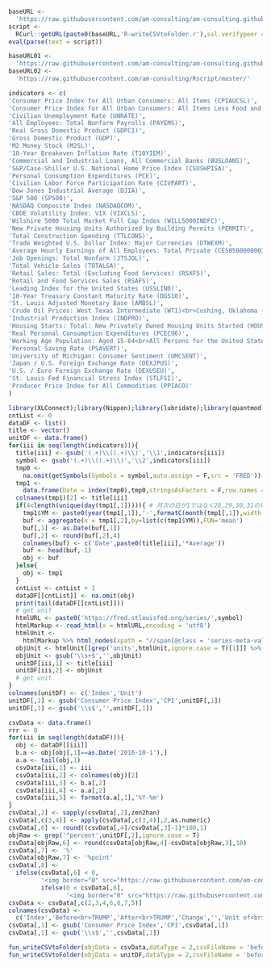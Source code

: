 ```r
baseURL <- 
  'https://raw.githubusercontent.com/am-consulting/am-consulting.github.io/master/'
script <- 
  RCurl::getURL(paste0(baseURL,'R-writeCSVtoFolder.r'),ssl.verifypeer = F)
eval(parse(text = script))
```

```r
baseURL01 <- 
  'https://raw.githubusercontent.com/am-consulting/am-consulting.github.io/master/'
baseURL02 <- 
  'https://raw.githubusercontent.com/am-consulting/Rscript/master/'
```

```r
indicators <- c(
'Consumer Price Index for All Urban Consumers: All Items (CPIAUCSL)',
'Consumer Price Index for All Urban Consumers: All Items Less Food and Energy (CPILFESL)',
'Civilian Unemployment Rate (UNRATE)',
'All Employees: Total Nonfarm Payrolls (PAYEMS)',
'Real Gross Domestic Product (GDPC1)',
'Gross Domestic Product (GDP)',
'M2 Money Stock (M2SL)',
'10-Year Breakeven Inflation Rate (T10YIEM)',
'Commercial and Industrial Loans, All Commercial Banks (BUSLOANS)',
'S&P/Case-Shiller U.S. National Home Price Index (CSUSHPISA)',
'Personal Consumption Expenditures (PCE)',
'Civilian Labor Force Participation Rate (CIVPART)',
'Dow Jones Industrial Average (DJIA)',
'S&P 500 (SP500)',
'NASDAQ Composite Index (NASDAQCOM)',
'CBOE Volatility Index: VIX (VIXCLS)',
'Wilshire 5000 Total Market Full Cap Index (WILL5000INDFC)',
'New Private Housing Units Authorized by Building Permits (PERMIT)',
'Total Construction Spending (TTLCONS)',
'Trade Weighted U.S. Dollar Index: Major Currencies (DTWEXM)',
'Average Hourly Earnings of All Employees: Total Private (CES0500000003)',
'Job Openings: Total Nonfarm (JTSJOL)',
'Total Vehicle Sales (TOTALSA)',
'Retail Sales: Total (Excluding Food Services) (RSXFS)',
'Retail and Food Services Sales (RSAFS)',
'Leading Index for the United States (USSLIND)',
'10-Year Treasury Constant Maturity Rate (DGS10)',
'St. Louis Adjusted Monetary Base (AMBSL)',
'Crude Oil Prices: West Texas Intermediate (WTI)<br>Cushing, Oklahoma (MCOILWTICO)',
'Industrial Production Index (INDPRO)',
'Housing Starts: Total: New Privately Owned Housing Units Started (HOUST)',
'Real Personal Consumption Expenditures (PCEC96)',
'Working Age Population: Aged 15-64<br>All Persons for the United States (LFWA64TTUSM647S)',
'Personal Saving Rate (PSAVERT)',
'University of Michigan: Consumer Sentiment (UMCSENT)',
'Japan / U.S. Foreign Exchange Rate (DEXJPUS)',
'U.S. / Euro Foreign Exchange Rate (DEXUSEU)',
'St. Louis Fed Financial Stress Index (STLFSI)',
'Producer Price Index for All Commodities (PPIACO)'
)
```

```r
library(XLConnect);library(Nippon);library(lubridate);library(quantmod);library(rvest)
cntList <- 0
dataDF <- list()
title <- vector()
unitDF <- data.frame()
for(iii in seq(length(indicators))){
  title[iii] <- gsub('(.+)\\((.+)\\)','\\1',indicators[iii])
  symbol <- gsub('(.+)\\((.+)\\)','\\2',indicators[iii])
  tmp0 <- 
    na.omit(getSymbols(Symbols = symbol,auto.assign = F,src = 'FRED'))
  tmp1 <-
    data.frame(Date = index(tmp0),tmp0,stringsAsFactors = F,row.names = NULL)
  colnames(tmp1)[2] <- title[iii]
  if(4<length(unique(day(tmp1[,1])))){ # 月次の日が1ではなく28,29,30,31の場合対策
    tmp1$YM <- paste0(year(tmp1[,1]),'-',formatC(month(tmp1[,1]),width = 2,flag = '0'),'-01')
    buf <- aggregate(x = tmp1[,2],by=list(c(tmp1$YM)),FUN='mean')
    buf[,1] <- as.Date(buf[,1])
    buf[,2] <- round(buf[,2],4)
    colnames(buf) <- c('Date',paste0(title[iii],'*Average'))
    buf <- head(buf,-1)
    obj <- buf
  }else{
    obj <- tmp1
  }
  cntList <- cntList + 1
  dataDF[[cntList]] <- na.omit(obj)
  print(tail(dataDF[[cntList]]))
  # get unit
  htmlURL <- paste0('https://fred.stlouisfed.org/series/',symbol)
  htmlMarkup <- read_html(x = htmlURL,encoding = 'utf8')
  htmlUnit <- 
    htmlMarkup %>% html_nodes(xpath = "//span[@class = 'series-meta-value']")
  objUnit <- htmlUnit[[grep('units',htmlUnit,ignore.case = T)[1]]] %>% html_text()
  objUnit <- gsub('\\s+$','',objUnit)
  unitDF[iii,1] <- title[iii]
  unitDF[iii,2] <- objUnit
  # get unit
}
colnames(unitDF) <- c('Index','Unit')
unitDF[,1] <- gsub('Consumer Price Index','CPI',unitDF[,1])
unitDF[,1] <- gsub('\\s$','',unitDF[,1])
```

```r
csvData <- data.frame()
rrr <- 0
for(iii in seq(length(dataDF))){
  obj <- dataDF[[iii]]
  b.a <- obj[obj[,1]==as.Date('2016-10-1'),]
  a.a <- tail(obj,1)
  csvData[iii,1] <- iii
  csvData[iii,2] <- colnames(obj)[2]
  csvData[iii,3] <- b.a[,2]
  csvData[iii,4] <- a.a[,2]
  csvData[iii,5] <- format(a.a[,1],'%Y-%m')
}
csvData[,2] <- sapply(csvData[,2],zen2han)
csvData[,c(3,4)] <- apply(csvData[,c(3,4)],2,as.numeric)
csvData[,6] <- round((csvData[,4]/csvData[,3]-1)*100,1)
objRaw <- grep('^percent',unitDF[,2],ignore.case = T)
csvData[objRaw,6] <- round(csvData[objRaw,4]-csvData[objRaw,3],10)
csvData[,7] <- '%'
csvData[objRaw,7] <- '%point'
csvData[,8] <-
  ifelse(csvData[,6] < 0,
         '<img border="0" src="https://raw.githubusercontent.com/am-consulting/am-consulting.github.io/master/components/favicon-arrow-down.ico" alt="Decreased">',
         ifelse(0 < csvData[,6],
                '<img border="0" src="https://raw.githubusercontent.com/am-consulting/am-consulting.github.io/master/components/favicon-arrow-up.ico" alt="Increased">','-'))
csvData <- csvData[,c(2,3,4,6,8,7,5)]
colnames(csvData) <- 
  c('Index','Before<br>TRUMP','After<br>TRUMP','Change','','Unit of<br>Change','Latest')
csvData[,1] <- gsub('Consumer Price Index','CPI',csvData[,1])
csvData[,1] <- gsub('\\s$','',csvData[,1])
```

```r
fun_writeCSVtoFolder(objData = csvData,dataType = 2,csvFileName = 'beforeAndAfterTrump')
fun_writeCSVtoFolder(objData = unitDF,dataType = 2,csvFileName = 'beforeAndAfterTrumpUnitDF')
```
